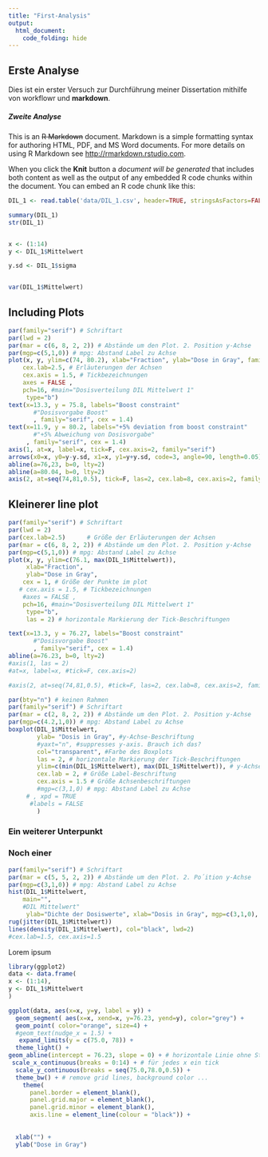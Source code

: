 ```yaml
---
title: "First-Analysis"
output: 
  html_document:
    code_folding: hide
---
```


       

## Erste Analyse

Dies ist ein erster Versuch zur Durchführung meiner Dissertation mithilfe von workflowr und **markdown**. 

##### Zweite Analyse

This is an ~~R Markdown~~ document. Markdown is a simple formatting syntax for authoring HTML, PDF, and MS Word documents. For more details on using R Markdown see <http://rmarkdown.rstudio.com>.

When you click the **Knit** button a *document will be generated* that includes both content as well as the output of any embedded R code chunks within the document. You can embed an R code chunk like this:





```r

DIL_1 <- read.table('data/DIL_1.csv', header=TRUE, stringsAsFactors=FALSE, sep=";", dec=",", row.names="Dosisname")

summary(DIL_1)
str(DIL_1)


x <- (1:14)
y <- DIL_1$Mittelwert

y.sd <- DIL_1$sigma


var(DIL_1$Mittelwert)


```



## Including Plots
```r
par(family="serif") # Schriftart
par(lwd = 2)
par(mar = c(6, 8, 2, 2)) # Abstände um den Plot. 2. Position y-Achse
par(mgp=c(5,1,0)) # mpg: Abstand Label zu Achse
plot(x, y, ylim=c(74, 80.2), xlab="Fraction", ylab="Dose in Gray", family="serif", cex = 1, # Größe der Punkte im plot
    cex.lab=2.5, # Erläuterungen der Achsen
    cex.axis = 1.5, # Tickbezeichnungen
    axes = FALSE , 
    pch=16, #main="Dosisverteilung DIL Mittelwert 1"
     type="b")
text(x=13.3, y = 75.8, labels="Boost constraint"
       #"Dosisvorgabe Boost"
       , family="serif", cex = 1.4) 
text(x=11.9, y = 80.2, labels="+5% deviation from boost constraint"
       #"+5% Abweichung von Dosisvorgabe"
     , family="serif", cex = 1.4)
axis(1, at=x, label=x, tick=F, cex.axis=2, family="serif")
arrows(x0=x, y0=y-y.sd, x1=x, y1=y+y.sd, code=3, angle=90, length=0.05)
abline(a=76,23, b=0, lty=2)
abline(a=80.04, b=0, lty=2)
axis(2, at=seq(74,81,0.5), tick=F, las=2, cex.lab=8, cex.axis=2, family="serif")
```

## Kleinerer line plot
```r
par(family="serif") # Schriftart
par(lwd = 2)
par(cex.lab=2.5)      # Größe der Erläuterungen der Achsen
par(mar = c(6, 8, 2, 2)) # Abstände um den Plot. 2. Position y-Achse
par(mgp=c(5,1,0)) # mpg: Abstand Label zu Achse
plot(x, y, ylim=c(76.1, max(DIL_1$Mittelwert)),
     xlab="Fraction", 
     ylab="Dose in Gray", 
    cex = 1, # Größe der Punkte im plot
   # cex.axis = 1.5, # Tickbezeichnungen
    #axes = FALSE , 
    pch=16, #main="Dosisverteilung DIL Mittelwert 1"
     type="b",
     las = 2) # horizontale Markierung der Tick-Beschriftungen

text(x=13.3, y = 76.27, labels="Boost constraint"
       #"Dosisvorgabe Boost"
       , family="serif", cex = 1.4)
abline(a=76.23, b=0, lty=2)
#axis(1, las = 2)
#at=x, label=x, #tick=F, cex.axis=2)

#axis(2, at=seq(74,81,0.5), #tick=F, las=2, cex.lab=8, cex.axis=2, family="serif")
```



```r




par(bty="n") # keinen Rahmen
par(family="serif") # Schriftart
par(mar = c(2, 8, 2, 2)) # Abstände um den Plot. 2. Position y-Achse
par(mgp=c(4.2,1,0)) # mpg: Abstand Label zu Achse
boxplot(DIL_1$Mittelwert, 
        ylab= "Dosis in Gray", #y-Achse-Beschriftung  
        #yaxt="n", #suppresses y-axis. Brauch ich das? 
        col="transparent", #Farbe des Boxplots
        las = 2, # horizontale Markierung der Tick-Beschriftungen
        ylim=c(min(DIL_1$Mittelwert), max(DIL_1$Mittelwert)), # y-Achse range
        cex.lab = 2, # Größe Label-Beschriftung
        cex.axis = 1.5 # Größe Achsenbeschriftungen
        #mgp=c(3,1,0) # mpg: Abstand Label zu Achse
     # , xpd = TRUE
      #labels = FALSE
        )

```








### Ein weiterer Unterpunkt
### Noch einer


```r
par(family="serif") # Schriftart
par(mar = c(5, 5, 2, 2)) # Abstände um den Plot. 2. Po´ition y-Achse
par(mgp=c(3,1,0)) # mpg: Abstand Label zu Achse
hist(DIL_1$Mittelwert, 
    main="",
    #DIL Mittelwert" 
     ylab="Dichte der Dosiswerte", xlab="Dosis in Gray", mgp=c(3,1,0), las = 1, freq = FALSE, ylim=c(0, 2), xlim=c(76.2, 77.6), cex.lab=2, cex.axis=1.5, col = "transparent")
rug(jitter(DIL_1$Mittelwert))
lines(density(DIL_1$Mittelwert), col="black", lwd=2)
#cex.lab=1.5, cex.axis=1.5
```



Lorem ipsum


``` r
library(ggplot2)
data <- data.frame(
x <- (1:14),
y <- DIL_1$Mittelwert
)

ggplot(data, aes(x=x, y=y, label = y)) +
  geom_segment( aes(x=x, xend=x, y=76.23, yend=y), color="grey") +
  geom_point( color="orange", size=4) +
  #geom_text(nudge_x = 1.5) +
   expand_limits(y = c(75.0, 78)) +
  theme_light() +
geom_abline(intercept = 76.23, slope = 0) + # horizontale Linie ohne Steigung, da slope = 0
 scale_x_continuous(breaks = 0:14) + # für jedes x ein tick
  scale_y_continuous(breaks = seq(75.0,78.0,0.5)) + 
  theme_bw() + # remove grid lines, background color ...
    theme(
      panel.border = element_blank(), 
      panel.grid.major = element_blank(),
      panel.grid.minor = element_blank(), 
      axis.line = element_line(colour = "black")) +
    
    
  xlab("") +
  ylab("Dose in Gray")

```
